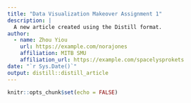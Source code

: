 ```yaml
---
title: "Data Visualization Makeover Assignment 1"
description: |
  A new article created using the Distill format.
author:
  - name: Zhou Yiou 
    url: https://example.com/norajones
    affiliation: MITB SMU
    affiliation_url: https://example.com/spacelysprokets
date: "`r Sys.Date()`"
output: distill::distill_article
---
```


```r
knitr::opts_chunk$set(echo = FALSE)
```
<edit later>



